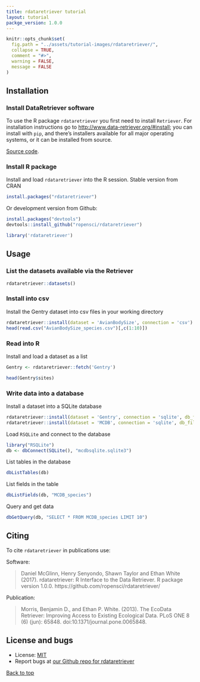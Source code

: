 ```yaml
---
title: rdataretriever tutorial
layout: tutorial
packge_version: 1.0.0
---
```


```r
knitr::opts_chunk$set(
  fig.path = "../assets/tutorial-images/rdataretriever/",
  collapse = TRUE,
  comment = "#>",
  warning = FALSE,
  message = FALSE
)
```

<section id="installation">

## Installation

### Install DataRetriever software

To use the R package `rdataretriever` you first need to install `Retriever`. For installation instructions go to <http://www.data-retriever.org/#install>; you can install with `pip`, and there's installers available for all major operating systems, or it can be installed from source. 

[Source code](https://github.com/weecology/retriever).

### Install R package

Install and load `rdataretriever` into the R session. Stable version from CRAN

```r
install.packages("rdataretriever")
```

Or development version from Github:

```r
install.packages("devtools")
devtools::install_github("ropensci/rdataretriever")
```

```r
library('rdataretriever')
```

<section id="usage">

## Usage

### List the datasets available via the Retriever

```r
rdataretriever::datasets()
```

### Install into csv

Install the Gentry dataset into csv files in your working directory

```r
rdataretriever::install(dataset = 'AvianBodySize', connection = 'csv')
head(read.csv("AvianBodySize_species.csv")[,c(1:10)])
```

### Read into R

Install and load a dataset as a list

```r
Gentry <- rdataretriever::fetch('Gentry')
```

```r
head(Gentry$sites)
```

### Write data into a database

Install a dataset into a SQLite database

```r
rdataretriever::install(dataset = 'Gentry', connection = 'sqlite', db_file = "gentrysqlite.sqlite3")
rdataretriever::install(dataset = 'MCDB', connection = 'sqlite', db_file = "mcdbsqlite.sqlite3")
```

Load `RSQLite` and connect to the database

```r
library("RSQLite")
db <- dbConnect(SQLite(), "mcdbsqlite.sqlite3")
```

List tables in the database

```r
dbListTables(db)
```

List fields in the table

```r
dbListFields(db, "MCDB_species")
```

Query and get data

```r
dbGetQuery(db, "SELECT * FROM MCDB_species LIMIT 10")
```

<section id="citing">

## Citing

To cite `rdataretriever` in publications use:

Software:

> Daniel McGlinn, Henry Senyondo, Shawn Taylor and Ethan White (2017). rdataretriever: R Interface to the Data Retriever. R package version 1.0.0. https://github.com/ropensci/rdataretriever/

Publication:

> Morris, Benjamin D., and Ethan P. White. (2013). The EcoData Retriever: Improving Access to Existing Ecological Data. PLoS ONE 8 (6) (jun): 65848. doi:10.1371/journal.pone.0065848.

<section id="license_bugs">

## License and bugs

* License: [MIT](http://opensource.org/licenses/MIT)
* Report bugs at [our Github repo for rdataretriever](https://github.com/ropensci/rdataretriever/issues?state=open)

[Back to top](#top)
